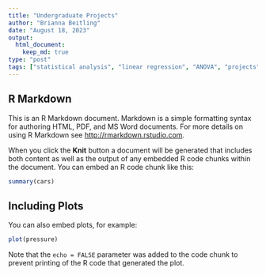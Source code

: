```yaml
---
title: "Undergraduate Projects"
author: "Brianna Beitling"
date: "August 18, 2023"
output: 
  html_document:
    keep_md: true
type: "post"
tags: ["statistical analysis", "linear regression", "ANOVA", "projects", "SPSS", "Shazam", "nonparametric"]
---
```



## R Markdown

This is an R Markdown document. Markdown is a simple formatting syntax for authoring HTML, PDF, and MS Word documents. For more details on using R Markdown see <http://rmarkdown.rstudio.com>.

When you click the **Knit** button a document will be generated that includes both content as well as the output of any embedded R code chunks within the document. You can embed an R code chunk like this:

```r
summary(cars)
```

## Including Plots

You can also embed plots, for example:

```r
plot(pressure)
```

Note that the `echo = FALSE` parameter was added to the code chunk to prevent printing of the R code that generated the plot.
